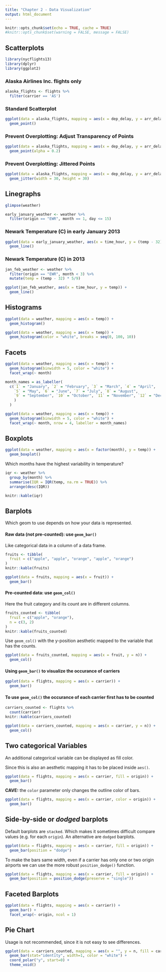 ```yaml
---
title: "Chapter 2 - Data Visualization"
output: html_document
---
```


```r
knitr::opts_chunk$set(echo = TRUE, cache = TRUE)
#knitr::opts_chunk$set(warning = FALSE, message = FALSE)
```


## Scatterplots

```r
library(nycflights13)
library(dplyr)
library(ggplot2)
```

### Alaska Airlines Inc. flights only

```r
alaska_flights <- flights %>% 
  filter(carrier == 'AS')
```

### Standard Scatterplot

```r
ggplot(data = alaska_flights, mapping = aes(x = dep_delay, y = arr_delay)) +
  geom_point()
```


### Prevent Overplotting: Adjust Transparency of Points

```r
ggplot(data = alaska_flights, mapping = aes(x = dep_delay, y = arr_delay)) +
  geom_point(alpha = 0.2)
```

### Prevent Overplotting: Jittered Points

```r
ggplot(data = alaska_flights, mapping = aes(x = dep_delay, y = arr_delay)) +
  geom_jitter(width = 30, height = 30)
```


## Linegraphs


```r
glimpse(weather)
```

```r
early_january_weather <- weather %>% 
  filter(origin == "EWR", month == 1, day <= 15)
```

### Newark Temperature (C) in early January 2013

```r
ggplot(data = early_january_weather, aes(x = time_hour, y = (temp - 32) * 5/9)) +
  geom_line()
```

### Newark Temperature (C) in 2013

```r
jan_feb_weather <- weather %>% 
  filter(origin == "EWR", month < 3) %>% 
  mutate(temp = (temp - 32) * 5/9)

ggplot(jan_feb_weather, aes(x = time_hour, y = temp)) +
  geom_line()
```


## Histograms

```r
ggplot(data = weather, mapping = aes(x = temp)) +
  geom_histogram()
```

```r
ggplot(data = weather, mapping = aes(x = temp)) +
  geom_histogram(color = "white", breaks = seq(0, 100, 10))
```

## Facets

```r
ggplot(data = weather, mapping = aes(x = temp)) +
  geom_histogram(binwidth = 5, color = "white") +
  facet_wrap(~ month)
```

```r
month_names = as_labeller(
  c(`1` = "January", `2` = "February", `3` = "March", `4` = "April",
    `5` = "May", `6` = "June", `7` = "July", `8` = "August",
    `9` = "September", `10` = "October", `11` = "November", `12` = "December"
    )
  )

ggplot(data = weather, mapping = aes(x = temp)) +
  geom_histogram(binwidth = 5, color = "white") +
  facet_wrap(~ month, nrow = 4, labeller = month_names)
```


## Boxplots

```r
ggplot(data = weather, mapping = aes(x = factor(month), y = temp)) +
  geom_boxplot()
```

Which months have the highest variability in temperature?

```r
iqr <- weather %>% 
  group_by(month) %>% 
  summarise(IQR = IQR(temp, na.rm = TRUE)) %>% 
  arrange(desc(IQR))

knitr::kable(iqr)
```


## Barplots

Which geom to use depends on how your data is represented.

#### Raw data (not pre-counted): use `geom_bar()`

Like categorical data in a column of a data frame.

```r
fruits <- tibble(
  fruit = c("apple", "apple", "orange", "apple", "orange")
)
knitr::kable(fruits)
```

```r
ggplot(data = fruits, mapping = aes(x = fruit)) +
  geom_bar()
```


#### Pre-counted data: use `geom_col()`

Here the fruit category and its count are in different columns.

```r
fruits_counted <- tibble(
  fruit = c("apple", "orange"),
  n = c(3, 2)
)
knitr::kable(fruits_counted)
```

Use `geom_col()` with the y-position aesthetic mapped to the variable that has
the counts.

```r
ggplot(data = fruits_counted, mapping = aes(x = fruit, y = n)) +
  geom_col()

```

#### Using `geom_bar()` to visualize the occurance of carriers

```r
ggplot(data = flights, mapping = aes(x = carrier)) +
  geom_bar()
```


#### To use `geom_col()` the occurance of each carrier first has to be counted

```r
carriers_counted <- flights %>%
  count(carrier)
knitr::kable(carriers_counted)
```


```r
ggplot(data = carriers_counted, mapping = aes(x = carrier, y = n)) +
  geom_col()
```


## Two categorical Variables

An additional categorical variable can be displayed as fill color.

Since this is also an aesthetic mapping it has to be placed inside `aes()`.

```r
ggplot(data = flights, mapping = aes(x = carrier, fill = origin)) +
  geom_bar()
```

**CAVE:** the `color` parameter only changes the outline color of bars.

```r
ggplot(data = flights, mapping = aes(x = carrier, color = origin)) +
  geom_bar()
```


## Side-by-side or *dodged* barplots

Default barplots are `stacked`. Which makes it sometimes difficult compare
values (e.g. for each `origin`).  An alternative are `dodged` barplots.

```r
ggplot(data = flights, mapping = aes(x = carrier, fill = origin)) +
  geom_bar(position = "dodge")
```

To make the bars same width, even if a carrier has only one or two origin
airports we can use the more robust `position_dodge()` function.

```r
ggplot(data = flights, mapping = aes(x = carrier, fill = origin)) +
  geom_bar(position = position_dodge(preserve = "single"))
```


## Faceted Barplots

```r
ggplot(data = flights, mapping = aes(x = carrier)) +
  geom_bar() +
  facet_wrap(~ origin, ncol = 1)
```



## Pie Chart

Usage is not recommended, since it is not easy to see differences.

```r
ggplot(data = carriers_counted, mapping = aes(x = "", y = n, fill = carrier)) +
  geom_bar(stat="identity", width=1, color = "white") +
  coord_polar("y", start=0) +
  theme_void()
```

